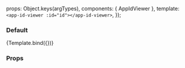 
<Meta
  title="ui-kit/AppIdViewer"
  component={AppIdViewer}
/>

  props: Object.keys(argTypes),
  components: { AppIdViewer },
  template: `<app-id-viewer :id="id"></app-id-viewer>`,
});

### Default

<Canvas>
  <Story
    name="Default view"
    args={{ id: '3b7561d8-aecc-44dd-8cef-fc8f34c009a8' }}>
    {Template.bind({})}
  </Story>
</Canvas>

### Props

<ArgsTable of={AppIdViewer} />

